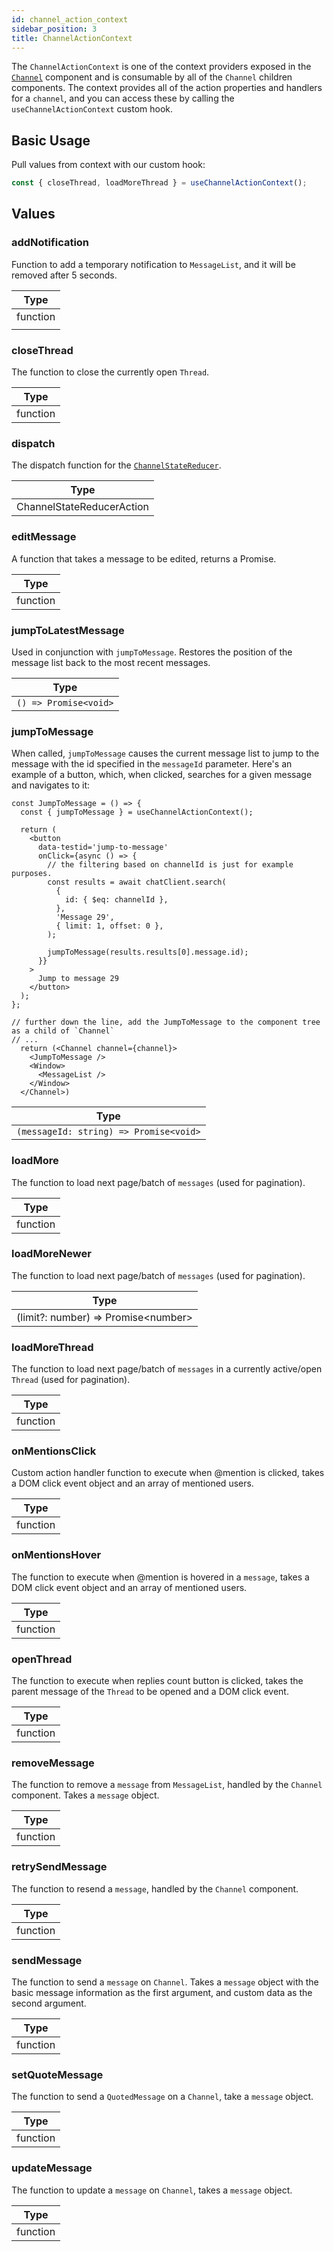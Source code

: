 ```yaml
---
id: channel_action_context
sidebar_position: 3
title: ChannelActionContext
---
```


The `ChannelActionContext` is one of the context providers exposed in the [`Channel`](../core-components/channel.mdx) component and is consumable by all of the `Channel` children components. The context provides all of the action properties and handlers for a `channel`,
and you can access these by calling the `useChannelActionContext` custom hook.

## Basic Usage

Pull values from context with our custom hook:

```jsx
const { closeThread, loadMoreThread } = useChannelActionContext();
```

## Values

### addNotification

Function to add a temporary notification to `MessageList`, and it will be removed after 5 seconds.

| Type     |
|----------|
| function |
|          |

### closeThread

The function to close the currently open `Thread`.

| Type     |
|----------|
| function |

### dispatch

The dispatch function for the [`ChannelStateReducer`](https://github.com/GetStream/stream-chat-react/blob/master/src/components/Channel/channelState.ts).

| Type                      |
| ------------------------- |
| ChannelStateReducerAction |

### editMessage

A function that takes a message to be edited, returns a Promise.

| Type     |
|----------|
| function |

### jumpToLatestMessage

Used in conjunction with `jumpToMessage`. Restores the position of the message list back to the most recent messages.

| Type                  |
| --------------------- |
| `() => Promise<void>` |

### jumpToMessage

When called, `jumpToMessage` causes the current message list to jump to the message with the id specified in the `messageId` parameter.
Here's an example of a button, which, when clicked, searches for a given message and  navigates to it:

```tsx
const JumpToMessage = () => {
  const { jumpToMessage } = useChannelActionContext();

  return (
    <button
      data-testid='jump-to-message'
      onClick={async () => {
        // the filtering based on channelId is just for example purposes.
        const results = await chatClient.search(
          {
            id: { $eq: channelId },
          },
          'Message 29',
          { limit: 1, offset: 0 },
        );

        jumpToMessage(results.results[0].message.id);
      }}
    >
      Jump to message 29
    </button>
  );
};

// further down the line, add the JumpToMessage to the component tree as a child of `Channel`
// ...
  return (<Channel channel={channel}>
    <JumpToMessage />
    <Window>
      <MessageList />
    </Window>
  </Channel>)
```


| Type                                   |
| ------------------------------------   |
| `(messageId: string) => Promise<void>` |

### loadMore

The function to load next page/batch of `messages` (used for pagination).

| Type     |
|----------|
| function |


### loadMoreNewer

The function to load next page/batch of `messages` (used for pagination).

| Type                                |
|-------------------------------------|
| (limit?: number) => Promise<number\> |

### loadMoreThread

The function to load next page/batch of `messages` in a currently active/open `Thread` (used for pagination).

| Type     |
|----------|
| function |

### onMentionsClick

Custom action handler function to execute when @mention is clicked, takes a DOM click event object and an array of mentioned users.

| Type     |
|----------|
| function |

### onMentionsHover

The function to execute when @mention is hovered in a `message`, takes a DOM click event object and an array of mentioned users.

| Type     |
|----------|
| function |

### openThread

The function to execute when replies count button is clicked, takes the parent message of the `Thread` to be opened and a DOM click event.

| Type     |
|----------|
| function |

### removeMessage

The function to remove a `message` from `MessageList`, handled by the `Channel` component. Takes a `message` object.

| Type     |
|----------|
| function |

### retrySendMessage

The function to resend a `message`, handled by the `Channel` component.

| Type     |
|----------|
| function |

### sendMessage

The function to send a `message` on `Channel`. Takes a `message` object with the basic message information as the first argument, and custom data as the second argument.

| Type     |
|----------|
| function |

### setQuoteMessage

The function to send a `QuotedMessage` on a `Channel`, take a `message` object.

| Type     |
|----------|
| function |

### updateMessage

The function to update a `message` on `Channel`, takes a `message` object.

| Type     |
|----------|
| function |
